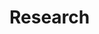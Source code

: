 
<Layout pageTitle="Research" sidebarLinks={DataPageSidebarLinks} activeHeaderLink="Data">

# Research

<InfoCard
    title="Democratizing Data Report"
    description='Democratizing Data: Environmental Enforcement Watch’s Report Cards for Congressional Oversight of the EPA'
    link='https://envirodatagov.org/press-release-democratizing-data-reports-released-by-edgis-environmental-enforcement-watch/'
    image={democratizing}
/>
<InfoCard
    title="COVID Enforcement Report"
    description='More Permission to Pollute: The Decline of EPA Enforcement and Industry Compliance during COVID'
    link='https://envirodatagov.org/more-permission-to-pollute-the-decline-of-epa-enforcement-and-industry-compliance-during-covid/'
    image={covid}
/>

</Layout>
